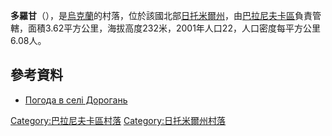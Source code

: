 {{coord|50|19|33|N|27|54|51|E|scale:30000|display=title}}

'''多羅甘'''（{{lang-uk|Дорогань}}），是[[烏克蘭|烏克蘭]]的村落，位於該國北部[[日托米爾州|日托米爾州]]，由[[巴拉尼夫卡區|巴拉尼夫卡區]]負責管轄，面積3.62平方公里，海拔高度232米，2001年人口22，人口密度每平方公里6.08人。

==參考資料==
* [http://weather.in.ua/ua/zhitomirskaja/7198 Погода в селі Дорогань] {{Wayback|url=http://weather.in.ua/ua/zhitomirskaja/7198 |date=20180701222336 }}

{{DEFAULTSORT:Дорогань}}
[[Category:巴拉尼夫卡區村落|Category:巴拉尼夫卡區村落]]
[[Category:日托米爾州村落|Category:日托米爾州村落]]


{{Zhytomyr-geo-stub}}